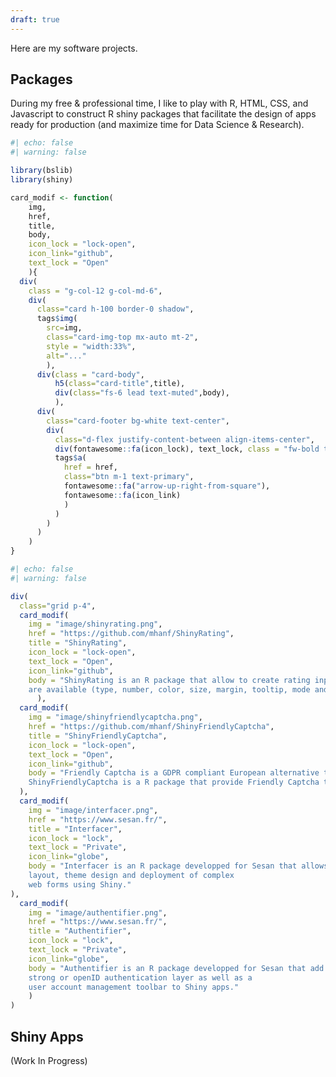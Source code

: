 ```yaml
---
draft: true
---
```


Here are my software projects. 

## Packages

During my free & professional time, I like to play with R, HTML, CSS, and Javascript to construct R shiny packages that facilitate the design of apps ready for production (and maximize time for Data Science & Research).

```r
#| echo: false
#| warning: false

library(bslib)
library(shiny)

card_modif <- function(
    img,
    href,
    title,
    body,
    icon_lock = "lock-open",
    icon_link="github",
    text_lock = "Open"
    ){
  div(
    class = "g-col-12 g-col-md-6",
    div(
      class="card h-100 border-0 shadow",
      tags$img(
        src=img,
        class="card-img-top mx-auto mt-2",
        style = "width:33%",
        alt="..."
        ),
      div(class = "card-body",
          h5(class="card-title",title),
          div(class="fs-6 lead text-muted",body),
          ),
      div(
        class="card-footer bg-white text-center",
        div(
          class="d-flex justify-content-between align-items-center",
          div(fontawesome::fa(icon_lock), text_lock, class = "fw-bold text-primary"),
          tags$a(
            href = href,
            class="btn m-1 text-primary",
            fontawesome::fa("arrow-up-right-from-square"),
            fontawesome::fa(icon_link)
            )
          )
        )
      )
    )
}
```


```r
#| echo: false
#| warning: false

div(
  class="grid p-4",
  card_modif(
    img = "image/shinyrating.png",
    href = "https://github.com/mhanf/ShinyRating",
    title = "ShinyRating",
    icon_lock = "lock-open",
    text_lock = "Open",
    icon_link="github",
    body = "ShinyRating is an R package that allow to create rating inputs in Shiny. Several options
    are available (type, number, color, size, margin, tooltip, mode and animation of icons)."
      ),
  card_modif(
    img = "image/shinyfriendlycaptcha.png",
    href = "https://github.com/mhanf/ShinyFriendlyCaptcha",
    title = "ShinyFriendlyCaptcha",
    icon_lock = "lock-open",
    text_lock = "Open",
    icon_link="github",
    body = "Friendly Captcha is a GDPR compliant European alternative to Google Recaptcha.
    ShinyFriendlyCaptcha is a R package that provide Friendly Captcha to Shiny apps."
  ),
  card_modif(
    img = "image/interfacer.png",
    href = "https://www.sesan.fr/",
    title = "Interfacer",
    icon_lock = "lock",
    text_lock = "Private",
    icon_link="globe",
    body = "Interfacer is an R package developped for Sesan that allows to simplify the development,
    layout, theme design and deployment of complex
    web forms using Shiny."
),
  card_modif(
    img = "image/authentifier.png",
    href = "https://www.sesan.fr/",
    title = "Authentifier",
    icon_lock = "lock",
    text_lock = "Private",
    icon_link="globe",
    body = "Authentifier is an R package developped for Sesan that add a simple, 
    strong or openID authentication layer as well as a 
    user account management toolbar to Shiny apps."
    )
)
```

## Shiny Apps

(Work In Progress)
